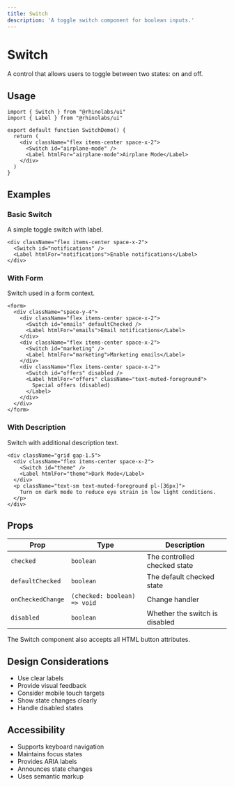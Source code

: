 ```yaml
---
title: Switch
description: 'A toggle switch component for boolean inputs.'
---
```


# Switch

A control that allows users to toggle between two states: on and off.

## Usage

```tsx
import { Switch } from "@rhinolabs/ui"
import { Label } from "@rhinolabs/ui"

export default function SwitchDemo() {
  return (
    <div className="flex items-center space-x-2">
      <Switch id="airplane-mode" />
      <Label htmlFor="airplane-mode">Airplane Mode</Label>
    </div>
  )
}
```

## Examples

### Basic Switch

A simple toggle switch with label.

```tsx
<div className="flex items-center space-x-2">
  <Switch id="notifications" />
  <Label htmlFor="notifications">Enable notifications</Label>
</div>
```

### With Form

Switch used in a form context.

```tsx
<form>
  <div className="space-y-4">
    <div className="flex items-center space-x-2">
      <Switch id="emails" defaultChecked />
      <Label htmlFor="emails">Email notifications</Label>
    </div>
    <div className="flex items-center space-x-2">
      <Switch id="marketing" />
      <Label htmlFor="marketing">Marketing emails</Label>
    </div>
    <div className="flex items-center space-x-2">
      <Switch id="offers" disabled />
      <Label htmlFor="offers" className="text-muted-foreground">
        Special offers (disabled)
      </Label>
    </div>
  </div>
</form>
```

### With Description

Switch with additional description text.

```tsx
<div className="grid gap-1.5">
  <div className="flex items-center space-x-2">
    <Switch id="theme" />
    <Label htmlFor="theme">Dark Mode</Label>
  </div>
  <p className="text-sm text-muted-foreground pl-[36px]">
    Turn on dark mode to reduce eye strain in low light conditions.
  </p>
</div>
```

## Props

| Prop | Type | Description |
|------|------|-------------|
| `checked` | `boolean` | The controlled checked state |
| `defaultChecked` | `boolean` | The default checked state |
| `onCheckedChange` | `(checked: boolean) => void` | Change handler |
| `disabled` | `boolean` | Whether the switch is disabled |

The Switch component also accepts all HTML button attributes.

## Design Considerations

- Use clear labels
- Provide visual feedback
- Consider mobile touch targets
- Show state changes clearly
- Handle disabled states

## Accessibility

- Supports keyboard navigation
- Maintains focus states
- Provides ARIA labels
- Announces state changes
- Uses semantic markup
